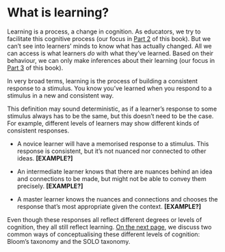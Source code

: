 # What is learning?

Learning is a process, a change in cognition.
As educators, we try to facilitate this cognitive process (our focus in [Part 2](../part2/intro-cognitive.qmd) of this book).
But we can't see into learners' minds to know what has actually changed.
All we can access is what learners *do* with what they've learned.
Based on their behaviour, we can only make inferences about their learning (our focus in [Part 3](../part3/intro-behavioural.qmd) of this book).

In very broad terms, learning is the process of building a consistent response to a stimulus.
You know you've learned when you respond to a stimulus in a new and consistent way.

This definition may sound deterministic, as if a learner's response to some stimulus always has to be the same, but this doesn't need to be the case.
For example, different levels of learners may show different kinds of consistent responses.

- A novice learner will have a memorised response to a stimulus.
This response is consistent, but it's not nuanced nor connected to other ideas.
**[EXAMPLE?]**

- An intermediate learner knows that there are nuances behind an idea and connections to be made, but might not be able to convey them precisely.
**[EXAMPLE?]**

- A master learner knows the nuances and connections and chooses the response that's most appropriate given the context.
**[EXAMPLE?]**

Even though these responses all reflect different degrees or levels of cognition, they all still reflect learning.
[On the next page](learning-taxonomies.qmd), we discuss two common ways of conceptualising these different levels of cognition: Bloom's taxonomy and the SOLO taxonomy.